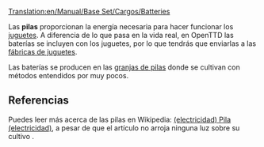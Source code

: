 [[Translation:en/Manual/Base Set/Cargos/Batteries]]

{{es/Manual/Base Set/Cargos/Carga| carga  = Pilas
| imagen = en/Manual/Base Set/Cargos/Batteries.png
| producida =[[es/Manual/Base Set/Industries/Granja de pilas|Granja de pilas]]
| aceptada  =[[es/Manual/Base Set/Industries/Fábrica de juguetes|Fábrica de juguetes]]
}}

Las '''pilas''' proporcionan la energía necesaria para hacer funcionar los [[es/Manual/Base Set/Cargos/Juguetes|juguetes]]. A diferencia de lo que pasa en la vida real, en OpenTTD las baterías se incluyen con los juguetes, por lo que tendrás que enviarlas a las [[es/Manual/Base Set/Industries/Fábrica de juguetes|fábricas de juguetes]].

Las baterías se producen en las [[es/Manual/Base Set/Industries/Granja de pilas|granjas de pilas]] donde se cultivan con métodos entendidos por muy pocos.

==Referencias==
Puedes leer más acerca de las pilas en Wikipedia: [https://www.wikipedia.org/wiki/es:Pila (electricidad) Pila (electricidad)], a pesar de que el artículo no arroja ninguna luz sobre su cultivo {{en/Manual/Emoticon|:D}}.
